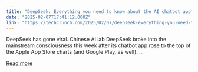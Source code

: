 ```yaml
---
title: "DeepSeek: Everything you need to know about the AI chatbot app"
date: "2025-02-07T17:41:12.000Z"
link: "https://techcrunch.com/2025/02/07/deepseek-everything-you-need-to-know-about-the-ai-chatbot-app/"
---
```


DeepSeek has gone viral. Chinese AI lab DeepSeek broke into the mainstream consciousness this week after&#160;its chatbot app rose to the top of the Apple App Store charts (and Google Play, as well). ...

[Read more](https://techcrunch.com/2025/02/07/deepseek-everything-you-need-to-know-about-the-ai-chatbot-app/)
